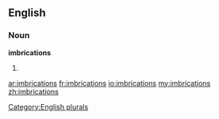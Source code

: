==English==

===Noun===
'''imbrications'''

# {{plural of|[[imbrication]]}}

[[Category:English plurals]]

[[ar:imbrications]]
[[fr:imbrications]]
[[io:imbrications]]
[[my:imbrications]]
[[zh:imbrications]]